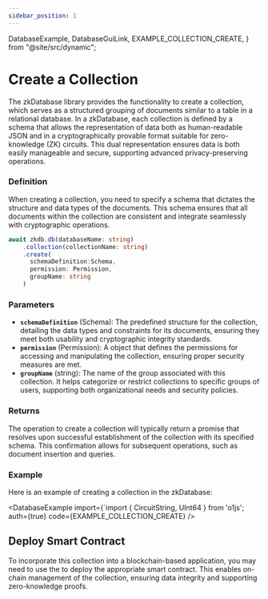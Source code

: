 ```yaml
---
sidebar_position: 1
---
```


  DatabaseExample,
  DatabaseGuiLink,
  EXAMPLE_COLLECTION_CREATE,
} from "@site/src/dynamic";

# Create a Collection

The zkDatabase library provides the functionality to create a collection, which serves as a structured grouping of documents similar to a table in a relational database. In a zkDatabase, each collection is defined by a schema that allows the representation of data both as human-readable JSON and in a cryptographically provable format suitable for zero-knowledge (ZK) circuits. This dual representation ensures data is both easily manageable and secure, supporting advanced privacy-preserving operations.

### Definition

When creating a collection, you need to specify a schema that dictates the structure and data types of the documents. This schema ensures that all documents within the collection are consistent and integrate seamlessly with cryptographic operations.

```ts
await zkdb.db(databaseName: string)
    .collection(collectionName: string)
    .create(
      schemaDefinition:Schema,
      permission: Permission,
      groupName: string
    )
```

### Parameters

- **`schemaDefinition`** (Schema): The predefined structure for the collection, detailing the data types and constraints for its documents, ensuring they meet both usability and cryptographic integrity standards.
- **`permission`** (Permission): A object that defines the permissions for accessing and manipulating the collection, ensuring proper security measures are met.
- **`groupName`** (string): The name of the group associated with this collection. It helps categorize or restrict collections to specific groups of users, supporting both organizational needs and security policies.

### Returns

The operation to create a collection will typically return a promise that resolves upon successful establishment of the collection with its specified schema. This confirmation allows for subsequent operations, such as document insertion and queries.

### Example

Here is an example of creating a collection in the zkDatabase:

<DatabaseExample
  import={`import { CircuitString, UInt64 } from 'o1js';
  auth={true}
  code={EXAMPLE_COLLECTION_CREATE}
/>

## Deploy Smart Contract

To incorporate this collection into a blockchain-based application, you may need to use the <DatabaseGuiLink /> to deploy the appropriate smart contract. This enables on-chain management of the collection, ensuring data integrity and supporting zero-knowledge proofs.
